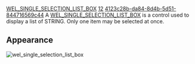 [[Property:title|WEL_SINGLE_SELECTION_LIST_BOX]]
[[Property:weight|12]]
[[Property:uuid|4123c28b-da84-8d4b-5d51-844716569c44]]
A [[ref:libraries/wel/reference/wel_single_selection_list_box_chart|WEL_SINGLE_SELECTION_LIST_BOX]]  is a control used to display a list of <eiffel>STRING</eiffel>. Only one item may be selected at once. 

==Appearance==
[[Image:wel-single-selection-list-box|wel_single_selection_list_box]]  <br/>
<br/>

{{seealso|<br/>
[[WEL_MULTIPLE_SELECTION_LIST_BOX|WEL_MULTIPLE_SELECTION_LIST_BOX]]  }}




